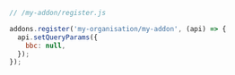 ```js
// /my-addon/register.js

addons.register('my-organisation/my-addon', (api) => {
  api.setQueryParams({
    bbc: null,
  });
});
```